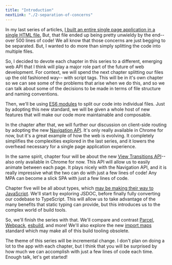 ```yaml
---
title: "Introduction"
nextLink: "./2-separation-of-concerns"
---
```


In my last series of articles, [I built an entire single page application in a single HTML file.](../client-side-routing) But, that file ended up being pretty unwieldy by the end-- over 500 lines of code! We all know that those concerns are just begging to be separated. But, I wanted to do more than simply splitting the code into multiple files.

So, I decided to devote each chapter in this series to a different, emerging web API that I think will play a major role part of the future of web development. For context, we will spend the next chapter splitting our files up the old fashioned way-- with script tags. This will be in it's own chapter so we can see some of the problems that arise when we do this, and so we can talk about some of the decisions to be made in terms of file structure and naming conventions.

Then, we'll be using [ES6 modules](https://developer.mozilla.org/en-US/docs/Web/JavaScript/Guide/Modules) to split our code into individual files. Just by adopting this new standard, we will be given a whole host of new features that will make our code more maintainable and composable.

In the chapter after that, we will further our discussion on client-side routing by adopting the new [Navigation API](https://developer.mozilla.org/en-US/docs/Web/API/Navigation_API). It's only really available in Chrome for now, but it's a great example of how the web is evolving. It completely simplifies the complexities explored in the last series, and it lowers the overhead necessary for a single page application experience.

In the same spirit, chapter four will be about the new [View Transitions API](https://developer.mozilla.org/en-US/docs/Web/API/View_Transitions_API)-- also only available in Chrome for now. This API will allow us to easily animate between each page. It plays nicely with the Navigation API, and it is really impressive what the two can do with just a few lines of code! Any MPA can become a slick SPA with just a few lines of code.

Chapter five will be all about types, which [may be making their way to JavaScript](https://devblogs.microsoft.com/typescript/a-proposal-for-type-syntax-in-javascript/). We'll start by exploring JSDOC, before finally fully converting our codebase to TypeScript. This will allow us to take advantage of the many benefits that static typing can provide, but this introduces us to the complex world of build tools.

So, we'll finish the series with that. We'll compare and contrast [Parcel](https://parceljs.org/), [Webpack](https://webpack.js.org/), [esbuild](https://esbuild.github.io/), and more! We'll also explore the new [import maps](https://html.spec.whatwg.org/multipage/webappapis.html#import-maps) standard which may make all of this build tooling obsolete.

The theme of this series will be incremental change. I don't plan on doing a lot to the app with each chapter, but I think that you will be surprised by how much we can accomplish with just a few lines of code each time. Enough talk, let's get started!
